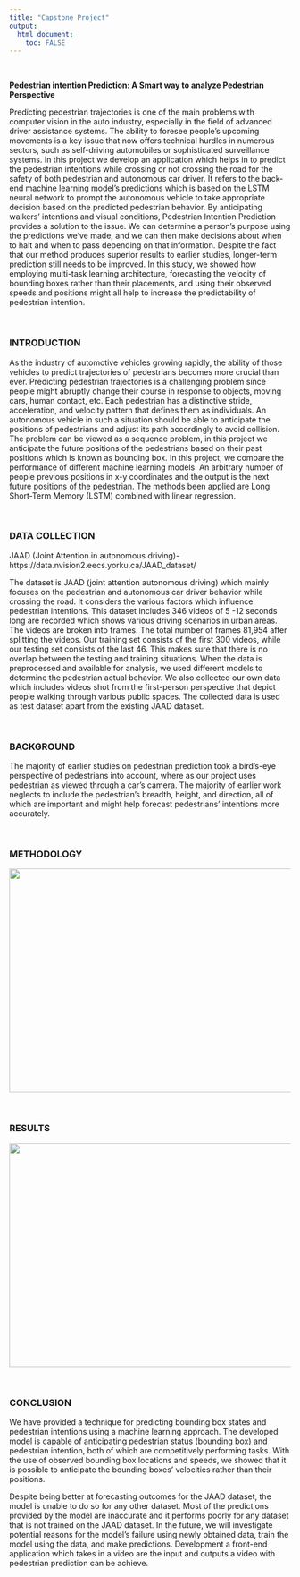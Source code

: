 ```yaml
---
title: "Capstone Project"
output: 
  html_document:
    toc: FALSE
---
```


\

**Pedestrian intention Prediction: A Smart way to analyze Pedestrian Perspective**

Predicting pedestrian trajectories is one of the main problems with computer vision in the auto industry, especially in the field of advanced driver assistance systems. The ability to foresee people's upcoming movements is a key issue that now offers technical hurdles in numerous sectors, such as self-driving automobiles or sophisticated surveillance systems. In this project we develop an application which helps in to predict the pedestrian intentions while crossing or not crossing the road for the safety of both pedestrian and autonomous car driver. It refers to the back-end machine learning model's predictions which is based on the LSTM neural network to prompt the autonomous vehicle to take appropriate decision based on the predicted pedestrian behavior. By anticipating walkers' intentions and visual conditions, Pedestrian Intention Prediction provides a solution to the issue. We can determine a person's purpose using the predictions we've made, and we can then make decisions about when to halt and when to pass depending on that information. Despite the fact that our method produces superior results to earlier studies, longer-term prediction still needs to be improved. In this study, we showed how employing multi-task learning architecture, forecasting the velocity of bounding boxes rather than their placements, and using their observed speeds and positions might all help to increase the predictability of pedestrian intention.

\

### INTRODUCTION
As the industry of automotive vehicles growing rapidly, the ability of those vehicles to predict trajectories of pedestrians becomes more crucial than ever. Predicting pedestrian trajectories is a challenging problem since people might abruptly change their course in response to objects, moving cars, human contact, etc. Each pedestrian has a distinctive stride, acceleration, and velocity pattern that defines them as individuals. An autonomous vehicle in such a situation should be able to anticipate the positions of pedestrians and adjust its path accordingly to avoid collision. The problem can be viewed as a sequence problem, in this project we anticipate the future positions of the pedestrians based on their past positions which is known as bounding box. In this project, we compare the performance of different machine learning models. An arbitrary number of people previous positions in x-y coordinates and the output is the next future positions of the pedestrian. The methods been applied are Long Short-Term Memory (LSTM) combined with linear regression. 

\

### DATA COLLECTION
JAAD (Joint Attention in autonomous driving)- https://data.nvision2.eecs.yorku.ca/JAAD_dataset/ 

The dataset is JAAD (joint attention autonomous driving) which mainly focuses on the pedestrian and autonomous car driver behavior while crossing the road. It considers the various factors which influence pedestrian intentions. This dataset includes 346 videos of 5 -12 seconds long are recorded which shows various driving scenarios in urban areas. The videos are broken into frames. The total number of frames 81,954 after splitting the videos. Our training set consists of the first 300 videos, while our testing set consists of the last 46. This makes sure that there is no overlap between the testing and training situations. When the data is preprocessed and available for analysis, we used different models to determine the pedestrian actual behavior. 
We also collected our own data which includes videos shot from the first-person perspective that depict people walking through various public spaces. The collected data is used as test dataset apart from the existing JAAD dataset.

\

### BACKGROUND 
The majority of earlier studies on pedestrian prediction took a bird's-eye perspective of pedestrians into account, where as our project uses pedestrian as viewed through a car's camera. The majority of earlier work neglects to include the pedestrian's breadth, height, and direction, all of which are important and might help forecast pedestrians' intentions more accurately.

\

### METHODOLOGY
<img align="center" width="750" height="400" src="Methodology.jpg">

\

### RESULTS
<img align="center" width="750" height="400" src="Results.jpg">

\

### CONCLUSION
We have provided a technique for predicting bounding box states and pedestrian intentions using a machine learning approach. The developed model is capable of anticipating pedestrian status (bounding box) and pedestrian intention, both of which are competitively performing tasks. With the use of observed bounding box locations and speeds, we showed that it is possible to anticipate the bounding boxes' velocities rather than their positions. 

Despite being better at forecasting outcomes for the JAAD dataset, the model is unable to do so for any other dataset. Most of the predictions provided by the model are inaccurate and it performs poorly for any dataset that is not trained on the JAAD dataset. In the future, we will investigate potential reasons for the model's failure using newly obtained data, train the model using the data, and make predictions. Development a front-end application which takes in a video are the input and outputs a video with pedestrian prediction can be achieve.
